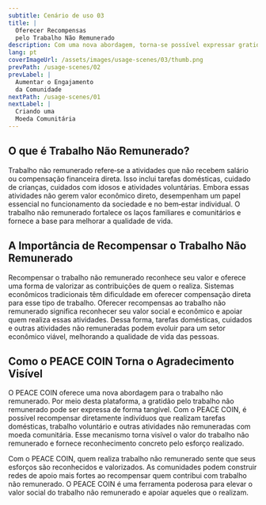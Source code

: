 ```yaml
---
subtitle: Cenário de uso 03
title: |
  Oferecer Recompensas
  pelo Trabalho Não Remunerado
description: Com uma nova abordagem, torna-se possível expressar gratidão pelo trabalho não remunerado de uma 'forma visível'.
lang: pt
coverImageUrl: /assets/images/usage-scenes/03/thumb.png
prevPath: /usage-scenes/02
prevLabel: |
  Aumentar o Engajamento
  da Comunidade
nextPath: /usage-scenes/01
nextLabel: |
  Criando uma
  Moeda Comunitária
---
```


## O que é Trabalho Não Remunerado?

Trabalho não remunerado refere‑se a atividades que não recebem salário ou compensação financeira direta.
Isso inclui tarefas domésticas, cuidado de crianças, cuidados com idosos e atividades voluntárias.
Embora essas atividades não gerem valor econômico direto, desempenham um papel essencial no funcionamento da sociedade e no bem‑estar individual.
O trabalho não remunerado fortalece os laços familiares e comunitários e fornece a base para melhorar a qualidade de vida.

## A Importância de Recompensar o Trabalho Não Remunerado

Recompensar o trabalho não remunerado reconhece seu valor e oferece uma forma de valorizar as contribuições de quem o realiza.
Sistemas econômicos tradicionais têm dificuldade em oferecer compensação direta para esse tipo de trabalho.
Oferecer recompensas ao trabalho não remunerado significa reconhecer seu valor social e econômico e apoiar quem realiza essas atividades.
Dessa forma, tarefas domésticas, cuidados e outras atividades não remuneradas podem evoluir para um setor econômico viável, melhorando a qualidade de vida das pessoas.

## Como o PEACE COIN Torna o Agradecimento Visível

O PEACE COIN oferece uma nova abordagem para o trabalho não remunerado.
Por meio desta plataforma, a gratidão pelo trabalho não remunerado pode ser expressa de forma tangível.
Com o PEACE COIN, é possível recompensar diretamente indivíduos que realizam tarefas domésticas, trabalho voluntário e outras atividades não remuneradas com moeda comunitária.
Esse mecanismo torna visível o valor do trabalho não remunerado e fornece reconhecimento concreto pelo esforço realizado.

Com o PEACE COIN, quem realiza trabalho não remunerado sente que seus esforços são reconhecidos e valorizados.
As comunidades podem construir redes de apoio mais fortes ao recompensar quem contribui com trabalho não remunerado.
O PEACE COIN é uma ferramenta poderosa para elevar o valor social do trabalho não remunerado e apoiar aqueles que o realizam.
